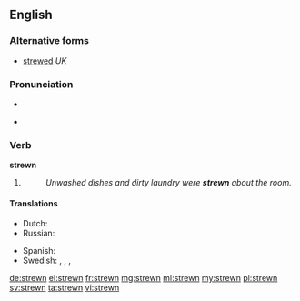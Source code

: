 ==English==

===Alternative forms===
* [[strewed]] ''UK''

===Pronunciation===
* {{IPA|/ˈstrʊən/}}
* {{audio|en-us-strewn.ogg|Audio (US)}}
*: {{rhymes|uːn}}

===Verb===
'''strewn'''

# {{past participle of|strew|lang=en}}
#: ''Unwashed dishes and dirty laundry were '''strewn''' about the room.''

====Translations====
{{trans-top|Past participle of to strew}}
* Dutch: {{t+|nl|gestrooid}}
* Russian: {{t-|ru|разбросанный|tr=razbrósannyj}}
{{trans-mid}}
* Spanish: {{t-|es|esparcido|m}}
* Swedish: {{t+|sv|strödd}}, {{t-|sv|utspridd}}, {{t+|sv|spridd}}, {{t-|sv|uströdd}}
{{trans-bottom}}

[[de:strewn]]
[[el:strewn]]
[[fr:strewn]]
[[mg:strewn]]
[[ml:strewn]]
[[my:strewn]]
[[pl:strewn]]
[[sv:strewn]]
[[ta:strewn]]
[[vi:strewn]]